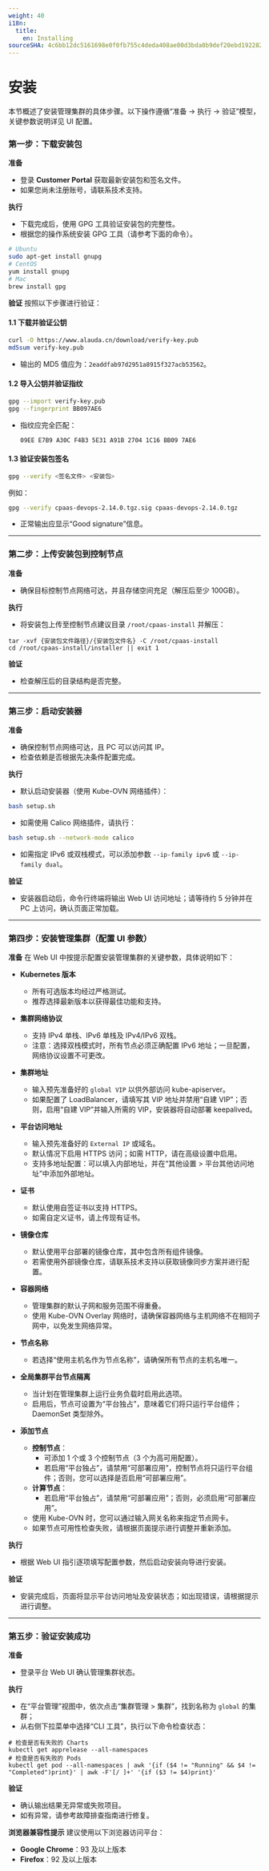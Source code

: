 ```yaml
---
weight: 40
i18n:
  title:
    en: Installing
sourceSHA: 4c6bb12dc5161698e0f0fb755c4deda408ae00d3bda0b9def20ebd192282759d
---
```


# 安装

本节概述了安装管理集群的具体步骤。以下操作遵循“准备 → 执行 → 验证”模型，关键参数说明详见 UI 配置。

### 第一步：下载安装包

**准备**

- 登录 **Customer Portal** 获取最新安装包和签名文件。
- 如果您尚未注册账号，请联系技术支持。

**执行**

- 下载完成后，使用 GPG 工具验证安装包的完整性。
- 根据您的操作系统安装 GPG 工具（请参考下面的命令）。

```bash
# Ubuntu
sudo apt-get install gnupg
# CentOS
yum install gnupg
# Mac
brew install gpg
```

**验证**
按照以下步骤进行验证：

#### 1.1 下载并验证公钥

```bash
curl -O https://www.alauda.cn/download/verify-key.pub
md5sum verify-key.pub
```

- 输出的 MD5 值应为：`2eaddfab97d2951a8915f327acb53562`。

#### 1.2 导入公钥并验证指纹

```bash
gpg --import verify-key.pub
gpg --fingerprint BB097AE6
```

- 指纹应完全匹配：
  ```
  09EE E7B9 A30C F4B3 5E31 A91B 2704 1C16 BB09 7AE6
  ```

#### 1.3 验证安装包签名

```bash
gpg --verify <签名文件> <安装包>
```

例如：

```bash
gpg --verify cpaas-devops-2.14.0.tgz.sig cpaas-devops-2.14.0.tgz
```

- 正常输出应显示“Good signature”信息。

---

### 第二步：上传安装包到控制节点

**准备**

- 确保目标控制节点网络可达，并且存储空间充足（解压后至少 100GB）。

**执行**

- 将安装包上传至控制节点建议目录 `/root/cpaas-install` 并解压：

```shell
tar -xvf {安装包文件路径}/{安装包文件名} -C /root/cpaas-install
cd /root/cpaas-install/installer || exit 1
```

**验证**

- 检查解压后的目录结构是否完整。

---

### 第三步：启动安装器

**准备**

- 确保控制节点网络可达，且 PC 可以访问其 IP。
- 检查依赖是否根据先决条件配置完成。

**执行**

- 默认启动安装器（使用 Kube-OVN 网络插件）：

```bash
bash setup.sh
```

- 如需使用 Calico 网络插件，请执行：

```bash
bash setup.sh --network-mode calico
```

- 如需指定 IPv6 或双栈模式，可以添加参数 `--ip-family ipv6` 或 `--ip-family dual`。

**验证**

- 安装器启动后，命令行终端将输出 Web UI 访问地址；请等待约 5 分钟并在 PC 上访问，确认页面正常加载。

---

### 第四步：安装管理集群（配置 UI 参数）

**准备**
在 Web UI 中按提示配置安装管理集群的关键参数，具体说明如下：

- **Kubernetes 版本**

  - 所有可选版本均经过严格测试。
  - 推荐选择最新版本以获得最佳功能和支持。

- **集群网络协议**

  - 支持 IPv4 单栈、IPv6 单栈及 IPv4/IPv6 双栈。
  - 注意：选择双栈模式时，所有节点必须正确配置 IPv6 地址；一旦配置，网络协议设置不可更改。

- **集群地址**

  - 输入预先准备好的 `global VIP` 以供外部访问 kube-apiserver。
  - 如果配置了 LoadBalancer，请填写其 VIP 地址并禁用“自建 VIP”；否则，启用“自建 VIP”并输入所需的 VIP，安装器将自动部署 keepalived。

- **平台访问地址**

  - 输入预先准备好的 `External IP` 或域名。
  - 默认情况下启用 HTTPS 访问；如需 HTTP，请在高级设置中启用。
  - 支持多地址配置：可以填入内部地址，并在“其他设置 > 平台其他访问地址”中添加外部地址。

- **证书**

  - 默认使用自签证书以支持 HTTPS。
  - 如需自定义证书，请上传现有证书。

- **镜像仓库**

  - 默认使用平台部署的镜像仓库，其中包含所有组件镜像。
  - 若需使用外部镜像仓库，请联系技术支持以获取镜像同步方案并进行配置。

- **容器网络**

  - 管理集群的默认子网和服务范围不得重叠。
  - 使用 Kube-OVN Overlay 网络时，请确保容器网络与主机网络不在相同子网中，以免发生网络异常。

- **节点名称**

  - 若选择“使用主机名作为节点名称”，请确保所有节点的主机名唯一。

- **全局集群平台节点隔离**

  - 当计划在管理集群上运行业务负载时启用此选项。
  - 启用后，节点可设置为“平台独占”，意味着它们将只运行平台组件；DaemonSet 类型除外。

- **添加节点**
  - **控制节点**：
    - 可添加 1 个或 3 个控制节点（3 个为高可用配置）。
    - 若启用“平台独占”，请禁用“可部署应用”，控制节点将只运行平台组件；否则，您可以选择是否启用“可部署应用”。
  - **计算节点**：
    - 若启用“平台独占”，请禁用“可部署应用”；否则，必须启用“可部署应用”。
  - 使用 Kube-OVN 时，您可以通过输入网关名称来指定节点网卡。
  - 如果节点可用性检查失败，请根据页面提示进行调整并重新添加。

**执行**

- 根据 Web UI 指引逐项填写配置参数，然后启动安装向导进行安装。

**验证**

- 安装完成后，页面将显示平台访问地址及安装状态；如出现错误，请根据提示进行调整。

---

### 第五步：验证安装成功

**准备**

- 登录平台 Web UI 确认管理集群状态。

**执行**

- 在“平台管理”视图中，依次点击“集群管理 > 集群”，找到名称为 `global` 的集群；
- 从右侧下拉菜单中选择“CLI 工具”，执行以下命令检查状态：

```shell
# 检查是否有失败的 Charts
kubectl get apprelease --all-namespaces
# 检查是否有失败的 Pods
kubectl get pod --all-namespaces | awk '{if ($4 != "Running" && $4 != "Completed")print}' | awk -F'[/ ]+' '{if ($3 != $4)print}'
```

**验证**

- 确认输出结果无异常或失败项目。
- 如有异常，请参考故障排查指南进行修复。

**浏览器兼容性提示**
建议使用以下浏览器访问平台：

- **Google Chrome**：93 及以上版本
- **Firefox**：92 及以上版本
